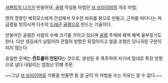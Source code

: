 [[서펜트의 나가]]가 만들어낸, [[골렘]] 작성용 마법인 [[브 브라이머]]의 개조 마법.

땅의 정령인 베히모스에게 간섭해서 무수한 바위를 용으로 만들고, 근처를 떠다니는 저급령을 빙의시켜 다수의 [[드래곤]] [[골렘]]으로 만드는 기술이다. 

만들어진 골렘은 사람의 수배 크기를 가지고 있으며 [[골렘]] 주제에 꿰엑 꿰엑 울부짖기도 한다. 다만 생김새가 날림이라 관절의 방향은 뒤집어지고 얼굴 조형은 당나귀랑 구분이 되지 않는다. 

유일한 문제는 '''컨트롤이 안된다'''는 것으로, 생성된 후 폭주하여 자기네 맘대로 특정 방향으로 냅다 내달리는 엄청난 민폐 주문.



~~그냥 [[브 브라이머]]로 석룡을 만들면 될 걸 굳이 이 마법을 쓰는 이유는 알 수 없다.~~
